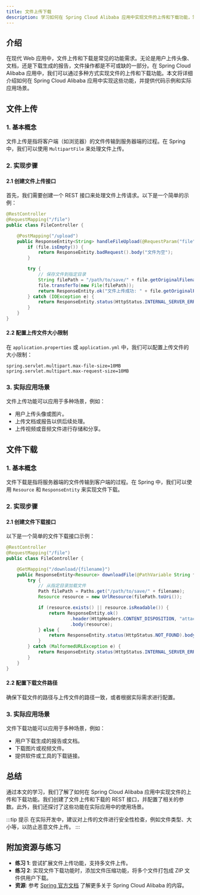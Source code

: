 ```yaml
---
title: 文件上传下载
description: 学习如何在 Spring Cloud Alibaba 应用中实现文件的上传和下载功能，掌握相关技术细节和实际应用场景。
---
```


## 介绍

在现代 Web 应用中，文件上传和下载是常见的功能需求。无论是用户上传头像、文档，还是下载生成的报告，文件操作都是不可或缺的一部分。在 Spring Cloud Alibaba 应用中，我们可以通过多种方式实现文件的上传和下载功能。本文将详细介绍如何在 Spring Cloud Alibaba 应用中实现这些功能，并提供代码示例和实际应用场景。

## 文件上传

### 1. 基本概念

文件上传是指将客户端（如浏览器）的文件传输到服务器端的过程。在 Spring 中，我们可以使用 `MultipartFile` 来处理文件上传。

### 2. 实现步骤

#### 2.1 创建文件上传接口

首先，我们需要创建一个 REST 接口来处理文件上传请求。以下是一个简单的示例：

```java
@RestController
@RequestMapping("/file")
public class FileController {

    @PostMapping("/upload")
    public ResponseEntity<String> handleFileUpload(@RequestParam("file") MultipartFile file) {
        if (file.isEmpty()) {
            return ResponseEntity.badRequest().body("文件为空");
        }

        try {
            // 保存文件到指定目录
            String filePath = "/path/to/save/" + file.getOriginalFilename();
            file.transferTo(new File(filePath));
            return ResponseEntity.ok("文件上传成功: " + file.getOriginalFilename());
        } catch (IOException e) {
            return ResponseEntity.status(HttpStatus.INTERNAL_SERVER_ERROR).body("文件上传失败");
        }
    }
}
```

#### 2.2 配置上传文件大小限制

在 `application.properties` 或 `application.yml` 中，我们可以配置上传文件的大小限制：

```properties
spring.servlet.multipart.max-file-size=10MB
spring.servlet.multipart.max-request-size=10MB
```

### 3. 实际应用场景

文件上传功能可以应用于多种场景，例如：

- 用户上传头像或图片。
- 上传文档或报告以供后续处理。
- 上传视频或音频文件进行存储和分享。

## 文件下载

### 1. 基本概念

文件下载是指将服务器端的文件传输到客户端的过程。在 Spring 中，我们可以使用 `Resource` 和 `ResponseEntity` 来实现文件下载。

### 2. 实现步骤

#### 2.1 创建文件下载接口

以下是一个简单的文件下载接口示例：

```java
@RestController
@RequestMapping("/file")
public class FileController {

    @GetMapping("/download/{filename}")
    public ResponseEntity<Resource> downloadFile(@PathVariable String filename) {
        try {
            // 从指定目录加载文件
            Path filePath = Paths.get("/path/to/save/" + filename);
            Resource resource = new UrlResource(filePath.toUri());

            if (resource.exists() || resource.isReadable()) {
                return ResponseEntity.ok()
                        .header(HttpHeaders.CONTENT_DISPOSITION, "attachment; filename=\"" + resource.getFilename() + "\"")
                        .body(resource);
            } else {
                return ResponseEntity.status(HttpStatus.NOT_FOUND).body(null);
            }
        } catch (MalformedURLException e) {
            return ResponseEntity.status(HttpStatus.INTERNAL_SERVER_ERROR).body(null);
        }
    }
}
```

#### 2.2 配置下载文件路径

确保下载文件的路径与上传文件的路径一致，或者根据实际需求进行配置。

### 3. 实际应用场景

文件下载功能可以应用于多种场景，例如：

- 用户下载生成的报告或文档。
- 下载图片或视频文件。
- 提供软件或工具的下载链接。

## 总结

通过本文的学习，我们了解了如何在 Spring Cloud Alibaba 应用中实现文件的上传和下载功能。我们创建了文件上传和下载的 REST 接口，并配置了相关的参数。此外，我们还探讨了这些功能在实际应用中的使用场景。

:::tip 提示
在实际开发中，建议对上传的文件进行安全性检查，例如文件类型、大小等，以防止恶意文件上传。
:::

## 附加资源与练习

- **练习 1**: 尝试扩展文件上传功能，支持多文件上传。
- **练习 2**: 实现文件下载功能时，添加文件压缩功能，将多个文件打包成 ZIP 文件供用户下载。
- **资源**: 参考 [Spring 官方文档](https://spring.io/projects/spring-cloud-alibaba) 了解更多关于 Spring Cloud Alibaba 的内容。
